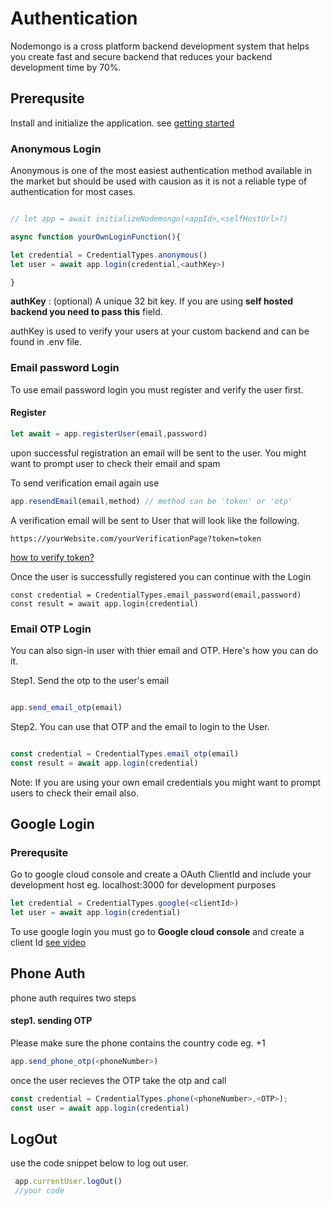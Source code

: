 # Authentication

Nodemongo is a cross platform backend development system that helps you create fast and secure backend that reduces your backend development time by 70%.

## Prerequsite

Install and initialize the application. see [getting started](/web-sdk/getting_started)

### Anonymous Login

Anonymous is one of the most easiest authentication method available in the market but should be used with causion as it is not a reliable type of authentication for most cases.


```javascript

// let app = await initializeNodemongo(<appId>,<selfHostUrl>?)

async function yourOwnLoginFunction(){

let credential = CredentialTypes.anonymous()
let user = await app.login(credential,<authKey>)

}


```
**authKey** :  (optional) A unique 32 bit key. If you are using **self hosted backend you need to pass this** field.

authKey is used to verify your users at your custom backend and can be found in .env file.


### Email password Login
To use email password login you must register and verify the user first.


#### Register
```javascript
let await = app.registerUser(email,password)

```

upon successful registration an email will be sent to the user.
You might want to prompt user to check their email and spam

To send verification email again use

```javascript
app.resendEmail(email,method) // method can be 'token' or 'otp'
```
A verification email will be sent to User that will look like the following. 
```
https://yourWebsite.com/yourVerificationPage?token=token
```
[how to verify token?](verify-registeration-token])

Once the user is successfully registered you can continue with the Login
```
const credential = CredentialTypes.email_password(email,password)
const result = await app.login(credential)
```
### Email OTP Login
You can also sign-in user with thier email and OTP. Here's how you can do it.

Step1. Send the otp to the user's email

```js

app.send_email_otp(email)

```
Step2. You can use that OTP and the email to login to the User.
```js

const credential = CredentialTypes.email_otp(email)
const result = await app.login(credential)

```
Note: If you are using your own email credentials you might want to prompt users to check their email also.



## Google Login

### Prerequsite
Go to google cloud console and create a OAuth ClientId and include your development host eg. localhost:3000 for development purposes
 
```javascript
let credential = CredentialTypes.google(<clientId>)
let user = await app.login(credential)
```


To use google login you must go to **Google cloud console** and create a client Id
[see video](https://youtube.com)




## Phone Auth
phone auth requires two steps 
#### step1. sending OTP
Please make sure the phone contains the country code eg. +1 

```js
app.send_phone_otp(<phoneNumber>)
```

once the user recieves the OTP take the otp and call

```js
const credential = CredentialTypes.phone(<phoneNumber>,<OTP>);
const user = await app.login(credential)
```





## LogOut
use the code snippet below to log out user.
```js
 app.currentUser.logOut()
 //your code
```



